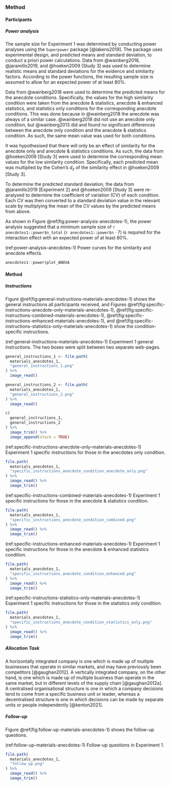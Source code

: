 ### Method {#method-anecdotes-1-appendix}

#### Participants

##### Power analysis {#power-analysis-anecdotes-1}

The sample size for Experiment 1 was determined by conducting power analyses
using the `Superpower` package [@lakens2019]. The package uses experimental
design, and predicted means and standard deviation, to conduct a priori power
calculations. Data from @wainberg2018, @jaramillo2019, and @hoeken2009 [Study 3]
was used to determine realistic means and standard deviations for the evidence
and similarity factors. According to the power functions, the resulting sample
size is assumed to allow for an expected power of at least 80%.

Data from @wainberg2018 were used to determine the predicted means for the
anecdote conditions. Specifically, the values for the high similarity condition
were taken from the anecdote & statistics, anecdote & enhanced statistics, and
statistics only conditions for the corresponding anecdote conditions. This was
done because in @wainberg2018 the anecdote was always of a similar case.
@wainberg2018 did not use an anecdote only condition, but @wainberg2013 did and
found no significant differences between the anecdote only condition and the
anecdote & statistics condition. As such, the same mean value was used for both
conditions.

It was hypothesised that there will only be an effect of similarity for the
anecdote only and anecdote & statistics conditions. As such, the data from
@hoeken2009 [Study 3] were used to determine the corresponding mean values for
the low similarity condition. Specifically, each predicted mean was multiplied
by the Cohen's $d_z$ of the similarity effect in @hoeken2009 [Study 3].

To determine the predicted standard deviation, the data from @jaramillo2019
[Experiment 2] and @hoeken2009 [Study 3] were re-analysed to determine the
coefficient of variation (CV) of each condition. Each CV was then converted to a
standard deviation value in the relevant scale by multiplying the mean of the CV
values by the predicted means from above.

As shown in Figure \@ref(fig:power-analysis-anecdotes-1), the power analysis
suggested that a minimum sample size of `r anecdotes1::power$n_total`
(`r anecdotes1::power$n` $\cdot$ 7) is required for the interaction effect with
an expected power of at least 80%.

(ref:power-analysis-anecdotes-1) Power curves for the similarity and anecdote effects.

```r
anecdotes1::power$plot_ANOVA
```

#### Method

##### Instructions {#instructions-materials-anecdotes-1-appendix}

Figure \@ref(fig:general-instructions-materials-anecdotes-1) shows the general
instructions all participants received, and
Figures \@ref(fig:specific-instructions-anecdote-only-materials-anecdotes-1), \@ref(fig:specific-instructions-combined-materials-anecdotes-1), \@ref(fig:specific-instructions-enhanced-materials-anecdotes-1),
and \@ref(fig:specific-instructions-statistics-only-materials-anecdotes-1) show
the condition-specific instructions.

(ref:general-instructions-materials-anecdotes-1) Experiment 1 general instructions. The two boxes were split between two separate web-pages.

```r
general_instructions_1 <- file.path(
  materials_anecdotes_1,
  "general_instructions_1.png"
) %>%
  image_read()

general_instructions_2 <- file.path(
  materials_anecdotes_1,
  "general_instructions_2.png"
) %>%
  image_read()

c(
  general_instructions_1,
  general_instructions_2
) %>%
  image_trim() %>%
  image_append(stack = TRUE)
```

(ref:specific-instructions-anecdote-only-materials-anecdotes-1) Experiment 1 specific instructions for those in the anecdotes only condition.

```r
file.path(
  materials_anecdotes_1,
  "specific_instructions_anecdote_condition_anecdote_only.png"
) %>%
  image_read() %>%
  image_trim()
```

(ref:specific-instructions-combined-materials-anecdotes-1) Experiment 1 specific instructions for those in the anecdote & statistics condition.

```r
file.path(
  materials_anecdotes_1,
  "specific_instructions_anecdote_condition_combined.png"
) %>%
  image_read() %>%
  image_trim()
```

(ref:specific-instructions-enhanced-materials-anecdotes-1) Experiment 1 specific instructions for those in the anecdote & enhanced statistics condition.

```r
file.path(
  materials_anecdotes_1,
  "specific_instructions_anecdote_condition_enhanced.png"
) %>%
  image_read() %>%
  image_trim()
```

(ref:specific-instructions-statistics-only-materials-anecdotes-1) Experiment 1 specific instructions for those in the statistics only condition.

```r
file.path(
  materials_anecdotes_1,
  "specific_instructions_anecdote_condition_statistics_only.png"
) %>%
  image_read() %>%
  image_trim()
```

##### Allocation Task {#allocation-materials-anecdotes-1}

A horizontally integrated company is one which is made up of multiple businesses
that operate in similar markets, and may have previously been competitors
[@gaughan2012]. A vertically integrated company, on the other hand, is one which
is made up of multiple business than operate in the same market, but in
different levels of the supply chain [@gaughan2012a]. A centralised
organisational structure is one in which a company decisions tend to come from a
specific business unit or leader, whereas a decentralised structure is one in
which decisions can be made by separate units or people independently
[@kenton2021].

##### Follow-up {#follow-up-materials-anecdotes-1}

Figure \@ref(fig:follow-up-materials-anecdotes-1) shows the follow-up questions.

(ref:follow-up-materials-anecdotes-1) Follow-up questions in Experiment 1.

```r
file.path(
  materials_anecdotes_1,
  "follow_up.png"
) %>%
  image_read() %>%
  image_trim()
```
